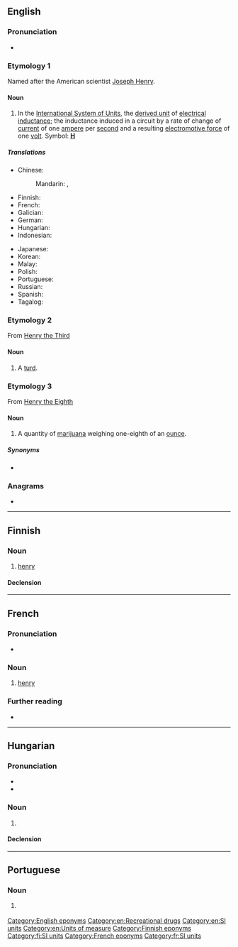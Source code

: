 {{also|Henry}}
==English==

===Pronunciation===
* {{audio|en-us-henry.ogg|Audio (US)|lang=en}}

===Etymology 1===
{{wikipedia|Henry (inductance)}}
Named after the American scientist [[w:Joseph Henry|Joseph Henry]].

====Noun====
{{en-noun|henries|henrys}}

# In the [[International System of Units]], the [[derived unit]] of [[electrical inductance]]; the inductance induced in a circuit by a rate of change of [[current]] of one [[ampere]] per [[second]] and a resulting [[electromotive force]] of one [[volt]]. Symbol: '''[[H]]'''

=====Translations=====
{{trans-top|SI unit for electrical inductance}}
* Chinese:
*: Mandarin: {{t+|cmn|亨利|tr=hēnglì|sc=Hani}}, {{t+|cmn|亨|tr=hēng|sc=Hani}}
* Finnish: {{t+|fi|henry}}
* French: {{t+|fr|henry|m}}
* Galician: {{t+|gl|henry|m}}
* German: {{t+|de|Henry|n}}
* Hungarian: {{t|hu|henry}}
* Indonesian: {{t+|id|henry}}
{{trans-mid}}
* Japanese: {{t+|ja|ヘンリー|tr=henrī|sc=Jpan}}
* Korean: {{t|ko|헨리|tr=henni}}
* Malay: {{t|ms|henry}}
* Polish: {{t+|pl|henr|m}}
* Portuguese: {{t|pt|henry|m}}
* Russian: {{t+|ru|ге́нри|m}}
* Spanish: {{t+|es|henrio|m}}
* Tagalog: {{t|tl|henri}}
{{trans-bottom}}

===Etymology 2===
From [[w:Henry III|Henry the Third]]

====Noun====
{{en-noun|henries}}

# {{lb|en|British|slang}} A [[turd]].

===Etymology 3===
From [[w:Henry VIII|Henry the Eighth]]

====Noun====
{{en-noun|henries}}

# {{lb|en|British|slang}} A quantity of [[marijuana]] weighing one-eighth of an [[ounce]].

=====Synonyms=====
* {{l|en|eighth}}

===Anagrams===
* {{anagrams|en|a=ehnry|Rhyne|rhyne|yrneh}}

[[Category:English eponyms]]
[[Category:en:Recreational drugs]]
[[Category:en:SI units]]
[[Category:en:Units of measure]]

----

==Finnish==

===Noun===
{{fi-noun}}

# [[#English|henry]] {{gloss|unit of inductance}}

====Declension====
{{fi-decl-valo|henr|||y|ä}}

[[Category:Finnish eponyms]]
[[Category:fi:SI units]]

----

==French==

===Pronunciation===
* {{fr-asph}} {{fr-IPA}}

===Noun===
{{fr-noun|m}}

# {{lb|fr|science}} [[#English|henry]]

===Further reading===
* {{R:TLFi}}

[[Category:French eponyms]]
[[Category:fr:SI units]]

----

==Hungarian==

===Pronunciation===
* {{hu-IPA}}
* {{hyphenation|hen|ry|lang=hu}}

===Noun===
{{hu-noun|k}}

# {{l|en|henry}} {{gloss|SI unit for electrical inductance}}

====Declension====
{{hu-decl-k-front1|henr|y}}{{hu-pos-tek|henry|je}}<!-- Do not use the hu-infl-nom template, it does not work for words ending in y. -->

{{topics|hu|SI units}}

----

==Portuguese==

===Noun===
{{pt-noun|m|s|pl2=henries}}

# {{l|en|henry}} {{gloss|SI unit for electrical inductance}}

{{topics|pt|SI units}}